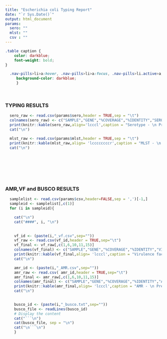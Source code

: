 ```yaml
---
title: "Escherichia coli Typing Report" 
date: "`r Sys.Date()`"
output: html_document
params:
  sero: ""
  mlst: ""
  csv : ""
---
```

```css
.table caption {
    color: darkblue;
    font-weight: bold;
}
```
```css
  .nav-pills>li>a:hover, .nav-pills>li>a:focus, .nav-pills>li.active>a,     .nav-pills>li.active>a:hover, .nav-pills>li.active>a:focus{
     background-color: darkblue;
     }
```

<br>


### TYPING RESULTS
```r
  
  sero_raw <- read.csv(params$sero,header = TRUE,sep = "\t")
  colnames(sero_raw) <- c("SAMPLE","GENE","%COVERAGE","%IDENTITY","SEROTYPE")
  print(knitr::kable(sero_raw,align='lcccl',caption = "Serotype - \n Predicted based on capsular polysaccharides(cps).For more info please see https://doi.org/10.1186/s12866-016-0782-8"))
  cat("\n")

  mlst_raw <- read.csv(params$mlst,header = TRUE,sep = "\t")
  print(knitr::kable(mlst_raw,align= 'lccccccccr',caption = "MLST - \n Predicted using https://pubmlst.org/ and MLST tool (https://github.com/tseemann/mlst)"))
  cat("\n")
  
 
```
<br>

<br>

### AMR,VF and BUSCO RESULTS {.tabset .tabset-pills}
```r

  samplelist <- read.csv(params$csv,header=FALSE,sep = ',')[-1,]
  sampleid <- samplelist[,c(1)]
  for (i in sampleid){

    cat("\n")
    cat("####", i, "\n")
  
  
    vf_id <- (paste(i,"_vf.csv",sep=""))
    vf_raw <- read.csv(vf_id,header = TRUE,sep="\t")
    vf_final <- vf_raw[,c(1,6,10,11,15)]
    colnames(vf_final) <- c("SAMPLE","GENE","%COVERAGE","%IDENTITY","VIRULENCE FACTOR")
    print(knitr::kable(vf_final,align= 'lcccl',caption = "Virulence factors - \n Predicted based on https://doi.org/10.1186/s12866-016-0782-8 using abricate tool"))
    cat("\n")

    amr_id <- (paste(i,"_AMR.csv",sep=""))
    amr_raw <- read.csv( amr_id,header = TRUE,sep="\t")
    amr_final <- amr_raw[,c(1,6,10,11,15)]
    colnames(amr_final) <- c("SAMPLE","GENE","%COVERAGE","%IDENTITY","AMR GENE")
    print(knitr::kable(amr_final,align= 'lcccl',caption = "AMR - \n Predicted based using abricate tool and CARD database (https://card.mcmaster.ca/)"))
    cat("\n")

    
    busco_id <- (paste(i,"_busco.txt",sep=""))
    busco_file <- readLines(busco_id)
    # Display the content
    cat("```\n")
    cat(busco_file, sep = "\n")
    cat("\n```\n")
    }


```
<br>